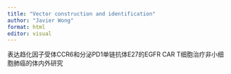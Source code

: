 ```yaml
---
title: "Vector construction and identification"
author: "Javier Wong"
format: html
editor: visual
---
```


表达趋化因子受体CCR6和分泌PD1单链抗体E27的EGFR CAR T细胞治疗非小细胞肺癌的体内外研究
